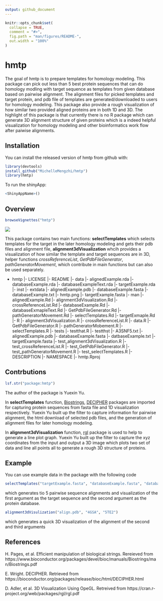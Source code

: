 ```yaml
---
output: github_document
---
```


<!-- README.md is generated from README.Rmd. Please edit that file -->

```r
knitr::opts_chunk$set(
  collapse = TRUE,
  comment = "#>",
  fig.path = "man/figures/README-",
  out.width = "100%"
)
```

# hmtp

<!-- badges: start -->
<!-- badges: end -->

The goal of hmtp is to prepare templates for homology modeling. This package can pick out less than 5 best protein sequences that can do homology modling with target sequence as templates from given database based on pairwise alignment. The alignment files for picked templates and target protein, and pdb file of templates are generated/downloaded to users for homology modeling. This package also provide a rough visualization of how similar two provided aligned proteins are in both 1D and 3D. The highlight of this package is that currently there is no R package which can generate 3D alignment structure of given proteins which is a indeed helpful visualization for homology modeling and other bioinformatics work flow after paiwise alignments.

## Installation

You can install the released version of hmtp from github with:

``` r
library(devtools)
install_github("MichelleMengzhi/hmtp")
library(hmtp)
```

To run the shinyApp:

``` r
<ShinyAppName>()
``` 

## Overview

``` r
browseVignettes("hmtp") 
``` 

![](./inst/extdata/hmtp.png)

This package contains two main functions:
**selectTemplates** which selects templates for the target in the later homology modeling and gets their pdb files and alignment file, **alignment3dVisualization** whcih provides a visualization of how similar the template and target sequences are in 3D, helper functions *crossReferenceList*, *GetPdbFileGenerator*, *pathGeneratorMovement*, which contribute in main functions but can also be used separately.

- hmtp
 |- LICENSE
 |- README
 |- data
  |- alignedExample.rda
  |- databaseExample.rda
  |- databaseExampleText.rda
  |- targetExample.rda
 |- inst
    |- extdata
      |- alignedExample.pdb
      |- databaseExample.fasta
      |- databaseExample.txt
      |- hmtp.png
      |- targetExample.fasta
 |- man
      |- alignedExample.Rd
      |- alignment3dVisualization.Rd
      |- crossReferenceList.Rd
      |- databaseExample.Rd
      |- databaseExmapleText.Rd
      |- GetPdbFileGenerator.Rd
      |- pathGeneratorMovement.Rd
      |- selectTemplates.Rd
      |- targetExmaple.Rd
 |- R
      |- alignment3dVisualization.R
      |- crossReferenceList.R
      |- data.R
      |- GetPdbFileGenerator.R
      |- pathGeneratorMobement.R
      |- selectTemplates.R
 |- tests
    |- testthat.R
    |- testthst
      |- A3SNF5.txt
      |- alignedExample.pdb
      |- databaseExample.fasta
      |- datbaseExample.txt
      |- targetExample.fasta
      |- test_alignment3dVisualization.R
      |- test_crossReferenceList.R
      |- test_GetPdbFileGenerator.R
      |- test_pathGeneratorMovement.R
      |- test_selectTemplates.R
 |- DESCRIPTION
 |- NAMESPACE
 |- hmtp.Rproj

## Contrbutions

``` r
lsf.str("package:hmtp")
``` 

The author of the package is Yuexin Yu. 

In **selectTemplates** function, [Biostrings](https://www.bioconductor.org/packages/devel/bioc/manuals/Biostrings/man/Biostrings.pdf), [DECIPHER](https://bioconductor.org/packages/release/bioc/html/DECIPHER.html) packages are imported for capturing protein sequences from fasta file and 1D visualization respectively. Yuexin Yu built up the filter to capture information for pairwise alignment, the html download of selected pdb files, and the generation of alignment files for later homology modeling.   

In **alignment3dVisualization** function, [rgl](https://cran.r-project.org/web/packages/rgl/rgl.pdf) package is used to help to generate a line plot graph. Yuexin Yu built up the filter to capture the xyz coordinates from the input and output a 3D image which plots two set of data and line all points all to generate a rough 3D structure of proteins. 

## Example

You can use example data in the package with the following code

``` r
selectTemplates("targetExample.fasta", "databaseExample.fasta", "databaseExample.txt")
```

which generates tio 5 pairwise sequence alignments and visualization of the first argument as the target sequence and the second argument as the protein database.


``` r
alignment3dVisulization("align.pdb", "4GSA", "5TE2")
``` 

which generates a quick 3D visualization of the alignment of the second and third arguments 

## References

H. Pages, et al. Efficient manipulation of biological strings. Rereieved from  https://www.bioconductor.org/packages/devel/bioc/manuals/Biostrings/man/Biostrings.pdf

E. Wright. DECIPHER. Retrieved from https://bioconductor.org/packages/release/bioc/html/DECIPHER.html

D. Adler, et al. 3D Visualization Using OpeGL. Retreived from https://cran.r-project.org/web/packages/rgl/rgl.pdf
